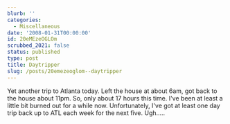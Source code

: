 ```yaml
---
blurb: ''
categories:
  - Miscellaneous
date: '2008-01-31T00:00:00'
id: 20eMEzeOGLOm
scrubbed_2021: false
status: published
type: post
title: Daytripper
slug: /posts/20emezeoglom--daytripper
---
```


Yet another trip to Atlanta today. Left the house at about 6am, got
back to the house about 11pm. So, only about 17 hours this time.
I've been at least a little bit burned out for a while now.
Unfortunately, I've got at least one day trip back up to ATL each
week for the next five. Ugh.....
